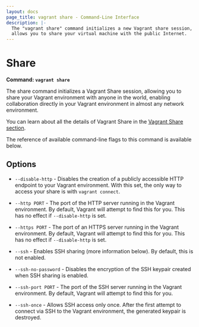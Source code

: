```yaml
---
layout: docs
page_title: vagrant share - Command-Line Interface
description: |-
  The "vagrant share" command initializes a new Vagrant share session, which
  allows you to share your virtual machine with the public Internet.
---
```


# Share

**Command: `vagrant share`**

The share command initializes a Vagrant Share session, allowing you to
share your Vagrant environment with anyone in the world, enabling collaboration
directly in your Vagrant environment in almost any network environment.

You can learn about all the details of Vagrant Share in the
[Vagrant Share section](/vagrant/docs/share/).

The reference of available command-line flags to this command
is available below.

## Options

- `--disable-http` - Disables the creation of a publicly accessible
  HTTP endpoint to your Vagrant environment. With this set, the only way
  to access your share is with `vagrant connect`.

- `--http PORT` - The port of the HTTP server running in the Vagrant
  environment. By default, Vagrant will attempt to find this for you.
  This has no effect if `--disable-http` is set.

- `--https PORT` - The port of an HTTPS server running in the Vagrant
  environment. By default, Vagrant will attempt to find this for you.
  This has no effect if `--disable-http` is set.

- `--ssh` - Enables SSH sharing (more information below). By default, this
  is not enabled.

- `--ssh-no-password` - Disables the encryption of the SSH keypair created
  when SSH sharing is enabled.

- `--ssh-port PORT` - The port of the SSH server running in the Vagrant
  environment. By default, Vagrant will attempt to find this for you.

- `--ssh-once` - Allows SSH access only once. After the first attempt to
  connect via SSH to the Vagrant environment, the generated keypair is
  destroyed.
